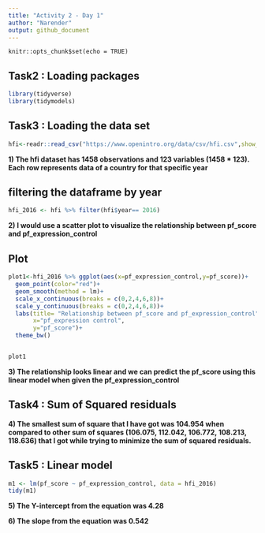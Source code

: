 ```yaml
---
title: "Activity 2 - Day 1"
author: "Narender"
output: github_document
---
```


```setup

knitr::opts_chunk$set(echo = TRUE)

```

## Task2 : Loading packages
  
```r
library(tidyverse)
library(tidymodels)
```


## Task3 :  Loading the data set

```r

hfi<-readr::read_csv("https://www.openintro.org/data/csv/hfi.csv",show_col_types = FALSE)

```

**1) The hfi dataset has 1458 observations and 123 variables (1458 * 123). Each row represents data of a country for that specific year**
  
  
  
## filtering the dataframe by year
  
```r

hfi_2016 <- hfi %>% filter(hfi$year== 2016)

```

**2) I would use a scatter plot to visualize the relationship between pf_score and pf_expression_control**
  
  
## Plot
  
```r
plot1<-hfi_2016 %>% ggplot(aes(x=pf_expression_control,y=pf_score))+
  geom_point(color="red")+
  geom_smooth(method = lm)+
  scale_x_continuous(breaks = c(0,2,4,6,8))+
  scale_y_continuous(breaks = c(0,2,4,6,8))+
  labs(title= "Relationship between pf_score and pf_expression_control",
       x="pf_expression control",
       y="pf_score")+
  theme_bw()


plot1
```

**3) The relationship looks linear and we can predict the pf_score using this linear model when given the pf_expression_control**
  
  
## Task4 : Sum of Squared residuals
  
**4) The smallest sum of square that I have got was 104.954 when compared to other sum of squares (106.075, 112.042, 106.772, 108.213, 118.636) that I got while trying to minimize the sum of squared residuals.**
  
  
## Task5 : Linear model
  
```r
m1 <- lm(pf_score ~ pf_expression_control, data = hfi_2016)
tidy(m1)
```

**5) The Y-intercept from the equation was 4.28**
  
**6) The slope from the equation was 0.542**
  
  
  